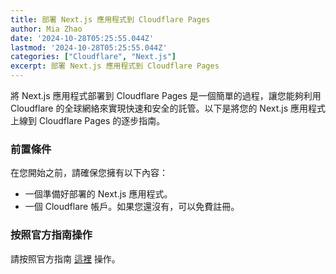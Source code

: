 ```yaml
---
title: 部署 Next.js 應用程式到 Cloudflare Pages
author: Mia Zhao
date: '2024-10-28T05:25:55.044Z'
lastmod: '2024-10-28T05:25:55.044Z'
categories: ["Cloudflare", "Next.js"]
excerpt: 部署 Next.js 應用程式到 Cloudflare Pages
---
```


將 Next.js 應用程式部署到 Cloudflare Pages 是一個簡單的過程，讓您能夠利用 Cloudflare 的全球網絡來實現快速和安全的託管。以下是將您的 Next.js 應用程式上線到 Cloudflare Pages 的逐步指南。

### 前置條件

在您開始之前，請確保您擁有以下內容：

- 一個準備好部署的 Next.js 應用程式。
- 一個 Cloudflare 帳戶。如果您還沒有，可以免費註冊。

### 按照官方指南操作

請按照官方指南 [這裡](https://developers.cloudflare.com/pages/framework-guides/nextjs/ssr/get-started/) 操作。